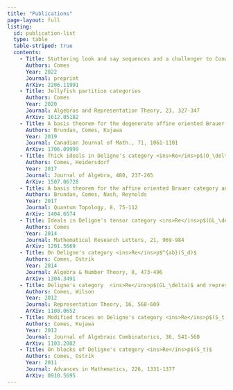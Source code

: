 ```yaml
---
title: "Publications"
page-layout: full
listing:
  id: publication-list
  type: table
  table-striped: true
  contents:
    - Title: Stuttering look and say sequences and a challenger to Conway's most complicated algebraic number from the silliest source
      Authors: Comes
      Year: 2022
      Journal: preprint
      ArXiv: 2206.11991
    - Title: Jellyfish partition categories
      Authors: Comes
      Year: 2020
      Journal: Algebras and Representation Theory, 23, 327-347
      ArXiv: 1612.05182
    - Title: A basis theorem for the degenerate affine oriented Brauer-Clifford supercategoy
      Authors: Brundan, Comes, Kujawa
      Year: 2019
      Journal: Canadian Journal of Math., 71, 1061-1101
      ArXiv: 1706.09999
    - Title: Thick ideals in Deligne's category <ins>Re</ins>p$(O_\delta)$
      Authors: Comes, Heidersdorf
      Year: 2017
      Journal: Journal of Algebra, 480, 237-265
      ArXiv: 1507.06728
    - Title: A basis theorem for the affine oriented Brauer category and its cyclotomic quotients
      Authors: Brundan, Comes, Nash, Reynolds
      Year: 2017
      Journal: Quantum Topology, 8, 75-112
      ArXiv: 1404.6574
    - Title: Ideals in Deligne's tensor category <ins>Re</ins>p$(GL_\delta)$
      Authors: Comes
      Year: 2014
      Journal: Mathematical Research Letters, 21, 969-984
      ArXiv: 1201.5669
    - Title: On Deligne's category <ins>Re</ins>p$^{ab}(S_d)$
      Authors: Comes, Ostrik
      Year: 2014
      Journal: Algebra & Number Theory, 8, 473-496
      ArXiv: 1304.3491
    - Title: Deligne's category  <ins>Re</ins>p$(GL_\delta)$ and representations of general linear supergroups
      Authors: Comes, Wilson
      Year: 2012
      Journal: Representation Theory, 16, 568-609
      ArXiv: 1108.0652 
    - Title: Modified traces on Deligne's category <ins>Re</ins>p$(S_t)$
      Authors: Comes, Kujawa
      Year: 2012
      Journal: Journal of Algebraic Combinatorics, 36, 541-560
      ArXiv: 1103.2082
    - Title: On blocks of Deligne's category <ins>Re</ins>p$(S_t)$
      Authors: Comes, Ostrik
      Year: 2011
      Journal: Advances in Mathematics, 226, 1331-1377
      ArXiv: 0910.5695
---
```






